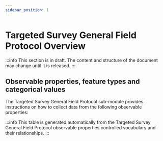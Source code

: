 ```yaml
---
sidebar_position: 1
---
```



# Targeted Survey General Field Protocol Overview

:::info
This section is in draft. The content and structure of the document may change until it is released.
:::

## Observable properties, feature types and categorical values

The Targeted Survey General Field Protocol sub-module provides instructions on how to collect data from the following observable properties:

<OverviewTable moduleOpCollectionUri="https://linked.data.gov.au/def/nrm/ccaedec9-ffdc-42df-9c9f-7dce8b14fb91" />

:::info
This table is generated automatically from the Targeted Survey General Field Protocol observable properties controlled vocabulary and their relationships.
:::
